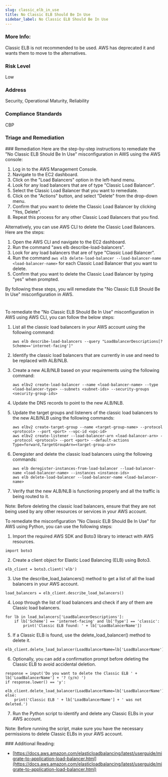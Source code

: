 ```yaml
---
slug: classic_elb_in_use
title: No Classic ELB Should Be In Use
sidebar_label: No Classic ELB Should Be In Use
---
```


### More Info:

Classic ELB is not recommended to be used. AWS has deprecated it and wants them to move to the alternatives.

### Risk Level

Low

### Address

Security, Operational Maturity, Reliability

### Compliance Standards

CBP



### Triage and Remediation
<Tabs>
<Tab title='Remediation'>
### Remediation

<AccordionGroup>
<Accordion title='Using Console' defaultOpen='true'>
Here are the step-by-step instructions to remediate the "No Classic ELB Should Be In Use" misconfiguration in AWS using the AWS console:

1. Log in to the AWS Management Console.
2. Navigate to the EC2 dashboard.
3. Click on the "Load Balancers" option in the left-hand menu.
4. Look for any load balancers that are of type "Classic Load Balancer".
5. Select the Classic Load Balancer that you want to remediate.
6. Click on the "Actions" button, and select "Delete" from the drop-down menu.
7. Confirm that you want to delete the Classic Load Balancer by clicking "Yes, Delete".
8. Repeat this process for any other Classic Load Balancers that you find.

Alternatively, you can use AWS CLI to delete the Classic Load Balancers. Here are the steps:

1. Open the AWS CLI and navigate to the EC2 dashboard.
2. Run the command "aws elb describe-load-balancers".
3. Look for any load balancers that are of type "Classic Load Balancer".
4. Run the command `aws elb delete-load-balancer --load-balancer-name <load-balancer-name>` for each Classic Load Balancer that you want to delete.
5. Confirm that you want to delete the Classic Load Balancer by typing "yes" when prompted.

By following these steps, you will remediate the "No Classic ELB Should Be In Use" misconfiguration in AWS.

#
</Accordion>

<Accordion title='Using CLI'>
To remediate the "No Classic ELB Should Be In Use" misconfiguration in AWS using AWS CLI, you can follow the below steps:

1. List all the classic load balancers in your AWS account using the following command:

   ```
   aws elb describe-load-balancers --query "LoadBalancerDescriptions[?Scheme=='internet-facing']"
   ```

2. Identify the classic load balancers that are currently in use and need to be replaced with ALB/NLB.

3. Create a new ALB/NLB based on your requirements using the following command:

   ```
   aws elbv2 create-load-balancer --name <load-balancer-name> --type <load-balancer-type> --subnets <subnet-ids> --security-groups <security-group-ids>
   ```

4. Update the DNS records to point to the new ALB/NLB.

5. Update the target groups and listeners of the classic load balancers to the new ALB/NLB using the following commands:

   ```
   aws elbv2 create-target-group --name <target-group-name> --protocol <protocol> --port <port> --vpc-id <vpc-id>
   aws elbv2 create-listener --load-balancer-arn <load-balancer-arn> --protocol <protocol> --port <port> --default-actions Type=forward,TargetGroupArn=<target-group-arn>
   ```

6. Deregister and delete the classic load balancers using the following commands:

   ```
   aws elb deregister-instances-from-load-balancer --load-balancer-name <load-balancer-name> --instances <instance-ids>
   aws elb delete-load-balancer --load-balancer-name <load-balancer-name>
   ```

7. Verify that the new ALB/NLB is functioning properly and all the traffic is being routed to it.

Note: Before deleting the classic load balancers, ensure that they are not being used by any other resources or services in your AWS account.
</Accordion>

<Accordion title='Using Python'>
To remediate the misconfiguration "No Classic ELB Should Be In Use" for AWS using Python, you can use the following steps:

1. Import the required AWS SDK and Boto3 library to interact with AWS resources.
```
import boto3
```

2. Create a client object for Elastic Load Balancing (ELB) using Boto3.
```
elb_client = boto3.client('elb')
```

3. Use the describe_load_balancers() method to get a list of all the load balancers in your AWS account.
```
load_balancers = elb_client.describe_load_balancers()
```

4. Loop through the list of load balancers and check if any of them are Classic load balancers.
```
for lb in load_balancers['LoadBalancerDescriptions']:
    if lb['Scheme'] == 'internet-facing' and lb['Type'] == 'classic':
        print('Classic ELB found: ' + lb['LoadBalancerName'])
```

5. If a Classic ELB is found, use the delete_load_balancer() method to delete it.
```
elb_client.delete_load_balancer(LoadBalancerName=lb['LoadBalancerName'])
```

6. Optionally, you can add a confirmation prompt before deleting the Classic ELB to avoid accidental deletion.
```
response = input('Do you want to delete the Classic ELB ' + lb['LoadBalancerName'] + '? (y/n) ')
if response.lower() == 'y':
    elb_client.delete_load_balancer(LoadBalancerName=lb['LoadBalancerName'])
else:
    print('Classic ELB ' + lb['LoadBalancerName'] + ' was not deleted.')
```

7. Run the Python script to identify and delete any Classic ELBs in your AWS account.

Note: Before running the script, make sure you have the necessary permissions to delete Classic ELBs in your AWS account.
</Accordion>

</AccordionGroup>
</Tab>
</Tabs>
### Additional Reading:

- [https://docs.aws.amazon.com/elasticloadbalancing/latest/userguide/migrate-to-application-load-balancer.html](https://docs.aws.amazon.com/elasticloadbalancing/latest/userguide/migrate-to-application-load-balancer.html) 

